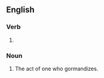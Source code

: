 ==English==

===Verb===
{{head|en|present participle}}

# {{present participle of|gormandize|lang=en|nocat=1}}

===Noun===
{{en-noun}}

# The act of one who gormandizes.